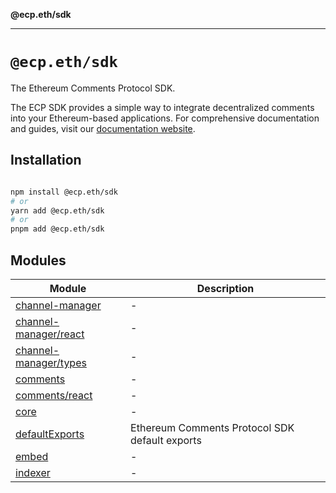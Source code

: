 **@ecp.eth/sdk**

***

# `@ecp.eth/sdk`

The Ethereum Comments Protocol SDK.

The ECP SDK provides a simple way to integrate decentralized comments into your Ethereum-based applications. For comprehensive documentation and guides, visit our [documentation website](https://docs.ethcomments.xyz).

## Installation

```bash

npm install @ecp.eth/sdk
# or
yarn add @ecp.eth/sdk
# or
pnpm add @ecp.eth/sdk
```

## Modules

| Module | Description |
| ------ | ------ |
| [channel-manager](/sdk-reference/channel-manager/index.mdx) | - |
| [channel-manager/react](/sdk-reference/channel-manager/react/index.mdx) | - |
| [channel-manager/types](/sdk-reference/channel-manager/types/index.mdx) | - |
| [comments](/sdk-reference/comments/index.mdx) | - |
| [comments/react](/sdk-reference/comments/react/index.mdx) | - |
| [core](/sdk-reference/core/index.mdx) | - |
| [defaultExports](/sdk-reference/defaultExports/index.mdx) | Ethereum Comments Protocol SDK default exports |
| [embed](/sdk-reference/embed/index.mdx) | - |
| [indexer](/sdk-reference/indexer/index.mdx) | - |
